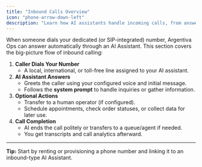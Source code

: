 ```yaml
---
title: "Inbound Calls Overview"
icon: "phone-arrow-down-left"
description: "Learn how AI assistants handle incoming calls, from answering to call completion and analytics"
---
```


When someone dials your dedicated (or SIP-integrated) number, Argentiva Ops can answer automatically through an AI Assistant. This section covers the big-picture flow of inbound calling:

1. **Caller Dials Your Number**
   - A local, international, or toll-free line assigned to your AI assistant.
2. **AI Assistant Answers**
   - Greets the caller using your configured voice and initial message.
   - Follows the **system prompt** to handle inquiries or gather information.
3. **Optional Actions**
   - Transfer to a human operator (if configured).
   - Schedule appointments, check order statuses, or collect data for later use.
4. **Call Completion**
   - AI ends the call politely or transfers to a queue/agent if needed.
   - You get transcripts and call analytics afterward.

---

**Tip:** Start by renting or provisioning a phone number and linking it to an inbound-type AI Assistant.